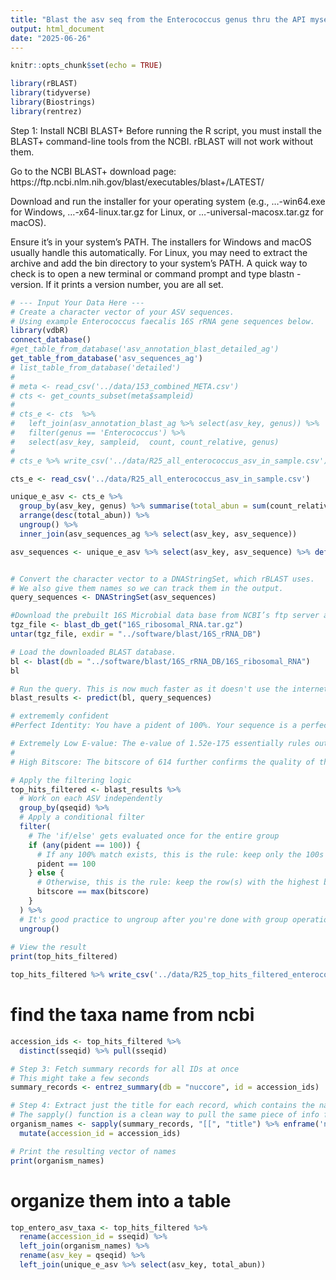 ```yaml
--- 
title: "Blast the asv seq from the Enterococcus genus thru the API myself"    
output: html_document
date: "2025-06-26"
---
```


```r
knitr::opts_chunk$set(echo = TRUE)
```

```r
library(rBLAST)
library(tidyverse)
library(Biostrings)
library(rentrez)
```


Step 1: Install NCBI BLAST+
Before running the R script, you must install the BLAST+ command-line tools from the NCBI. rBLAST will not work without them.

Go to the NCBI BLAST+ download page: https://ftp.ncbi.nlm.nih.gov/blast/executables/blast+/LATEST/

Download and run the installer for your operating system (e.g., ...-win64.exe for Windows, ...-x64-linux.tar.gz for Linux, or ...-universal-macosx.tar.gz for macOS).

Ensure it's in your system's PATH. The installers for Windows and macOS usually handle this automatically. For Linux, you may need to extract the archive and add the bin directory to your system's PATH. A quick way to check is to open a new terminal or command prompt and type blastn -version. If it prints a version number, you are all set.


```r
# --- Input Your Data Here ---
# Create a character vector of your ASV sequences.
# Using example Enterococcus faecalis 16S rRNA gene sequences below.
library(vdbR)
connect_database()
#get_table_from_database('asv_annotation_blast_detailed_ag')
get_table_from_database('asv_sequences_ag')
# list_table_from_database('detailed')
# 
# meta <- read_csv('../data/153_combined_META.csv')
# cts <- get_counts_subset(meta$sampleid)
# 
# cts_e <- cts  %>%
#   left_join(asv_annotation_blast_ag %>% select(asv_key, genus)) %>%
#   filter(genus == 'Enterococcus') %>%
#   select(asv_key, sampleid,  count, count_relative, genus)
# 
# cts_e %>% write_csv('../data/R25_all_enterococcus_asv_in_sample.csv')
```

```r
cts_e <- read_csv('../data/R25_all_enterococcus_asv_in_sample.csv')

unique_e_asv <- cts_e %>% 
  group_by(asv_key, genus) %>% summarise(total_abun = sum(count_relative)) %>% 
  arrange(desc(total_abun)) %>% 
  ungroup() %>% 
  inner_join(asv_sequences_ag %>% select(asv_key, asv_sequence))

asv_sequences <- unique_e_asv %>% select(asv_key, asv_sequence) %>% deframe()


# Convert the character vector to a DNAStringSet, which rBLAST uses.
# We also give them names so we can track them in the output.
query_sequences <- DNAStringSet(asv_sequences)
```

```r
#Download the prebuilt 16S Microbial data base from NCBI’s ftp server at: https://ftp.ncbi.nlm.nih.gov/blast/db/
tgz_file <- blast_db_get("16S_ribosomal_RNA.tar.gz")
untar(tgz_file, exdir = "../software/blast/16S_rRNA_DB")
```


```r
# Load the downloaded BLAST database.
bl <- blast(db = "../software/blast/16S_rRNA_DB/16S_ribosomal_RNA")
bl

# Run the query. This is now much faster as it doesn't use the internet.
blast_results <- predict(bl, query_sequences)

# extrememly confident
#Perfect Identity: You have a pident of 100%. Your sequence is a perfect match.

# Extremely Low E-value: The e-value of 1.52e-175 essentially rules out the possibility of a random match.
# 
# High Bitscore: The bitscore of 614 further confirms the quality of the alignment.
```

```r
# Apply the filtering logic   
top_hits_filtered <- blast_results %>%
  # Work on each ASV independently
  group_by(qseqid) %>%
  # Apply a conditional filter
  filter(
    # The 'if/else' gets evaluated once for the entire group
    if (any(pident == 100)) {
      # If any 100% match exists, this is the rule: keep only the 100s
      pident == 100
    } else {
      # Otherwise, this is the rule: keep the row(s) with the highest bitscore
      bitscore == max(bitscore)
    }
  ) %>%
  # It's good practice to ungroup after you're done with group operations
  ungroup()
 
# View the result
print(top_hits_filtered)

top_hits_filtered %>% write_csv('../data/R25_top_hits_filtered_enterococcus_asv.csv')
```

 
# find the taxa name from ncbi

```r
accession_ids <- top_hits_filtered %>% 
  distinct(sseqid) %>% pull(sseqid)

# Step 3: Fetch summary records for all IDs at once
# This might take a few seconds
summary_records <- entrez_summary(db = "nuccore", id = accession_ids)

# Step 4: Extract just the title for each record, which contains the name
# The sapply() function is a clean way to pull the same piece of info from every item in a list
organism_names <- sapply(summary_records, "[[", "title") %>% enframe('name','taxa_desc') %>% 
  mutate(accession_id = accession_ids)

# Print the resulting vector of names
print(organism_names)
```

# organize them into a table

```r
top_entero_asv_taxa <- top_hits_filtered %>% 
  rename(accession_id = sseqid) %>% 
  left_join(organism_names) %>% 
  rename(asv_key = qseqid) %>% 
  left_join(unique_e_asv %>% select(asv_key, total_abun))

```

